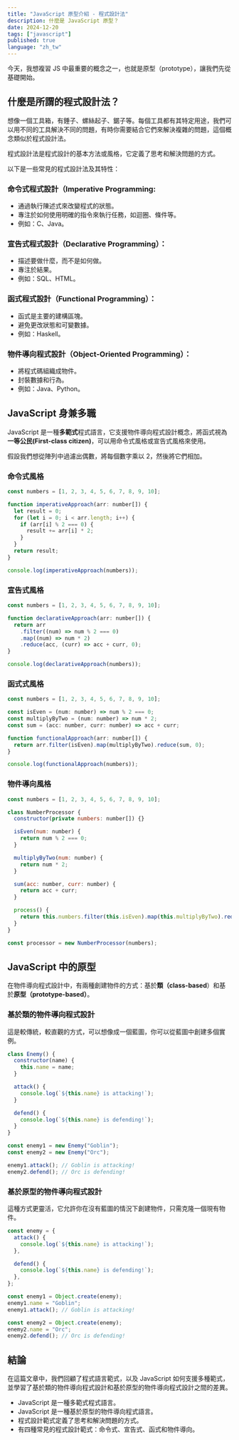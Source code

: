 ```yaml
---
title: "JavaScript 原型介紹 - 程式設計法"
description: 什麼是 JavaScript 原型？
date: 2024-12-20
tags: ["javascript"]
published: true
language: "zh_tw"
---
```


今天，我想複習 JS 中最重要的概念之一，也就是原型（prototype），讓我們先從基礎開始。

## 什麼是所謂的程式設計法？

想像一個工具箱，有錘子、螺絲起子、鋸子等。每個工具都有其特定用途，我們可以用不同的工具解決不同的問題，有時你需要結合它們來解決複雜的問題，這個概念類似於程式設計法。

程式設計法是程式設計的基本方法或風格，它定義了思考和解決問題的方式。

以下是一些常見的程式設計法及其特性：

### 命令式程式設計（Imperative Programming:

- 通過執行陳述式來改變程式的狀態。
- 專注於如何使用明確的指令來執行任務，如迴圈、條件等。
- 例如：C、Java。

### 宣告式程式設計（Declarative Programming）：

- 描述要做什麼，而不是如何做。
- 專注於結果。
- 例如：SQL、HTML。

### 函式程式設計（Functional Programming）：

- 函式是主要的建構區塊。
- 避免更改狀態和可變數據。
- 例如：Haskell。

### 物件導向程式設計（Object-Oriented Programming）：

- 將程式碼組織成物件。
- 封裝數據和行為。
- 例如：Java、Python。

## JavaScript 身兼多職

JavaScript 是一種**多範式**程式語言，它支援物件導向程式設計概念，將函式視為**一等公民(First-class citizen)**，可以用命令式風格或宣告式風格來使用。

假設我們想從陣列中過濾出偶數，將每個數字乘以 2，然後將它們相加。

### 命令式風格

```js
const numbers = [1, 2, 3, 4, 5, 6, 7, 8, 9, 10];

function imperativeApproach(arr: number[]) {
  let result = 0;
  for (let i = 0; i < arr.length; i++) {
    if (arr[i] % 2 === 0) {
      result += arr[i] * 2;
    }
  }
  return result;
}

console.log(imperativeApproach(numbers));
```

### 宣告式風格

```js
const numbers = [1, 2, 3, 4, 5, 6, 7, 8, 9, 10];

function declarativeApproach(arr: number[]) {
  return arr
    .filter((num) => num % 2 === 0)
    .map((num) => num * 2)
    .reduce(acc, (curr) => acc + curr, 0);
}

console.log(declarativeApproach(numbers));
```

### 函式式風格

```js
const numbers = [1, 2, 3, 4, 5, 6, 7, 8, 9, 10];

const isEven = (num: number) => num % 2 === 0;
const multiplyByTwo = (num: number) => num * 2;
const sum = (acc: number, curr: number) => acc + curr;

function functionalApproach(arr: number[]) {
  return arr.filter(isEven).map(multiplyByTwo).reduce(sum, 0);
}

console.log(functionalApproach(numbers));
```

### 物件導向風格

```js
const numbers = [1, 2, 3, 4, 5, 6, 7, 8, 9, 10];

class NumberProcessor {
  constructor(private numbers: number[]) {}

  isEven(num: number) {
    return num % 2 === 0;
  }

  multiplyByTwo(num: number) {
    return num * 2;
  }

  sum(acc: number, curr: number) {
    return acc + curr;
  }

  process() {
    return this.numbers.filter(this.isEven).map(this.multiplyByTwo).reduce(this.sum, 0);
  }
}

const processor = new NumberProcessor(numbers);
```

## JavaScript 中的原型

在物件導向程式設計中，有兩種創建物件的方式：基於**類（class-based**）和基於**原型（prototype-based）**。

### 基於類的物件導向程式設計

這是較傳統，較直觀的方式，可以想像成一個藍圖，你可以從藍圖中創建多個實例。

```js
class Enemy() {
  constructor(name) {
    this.name = name;
  }

  attack() {
    console.log(`${this.name} is attacking!`);
  }

  defend() {
    console.log(`${this.name} is defending!`);
  }
}

const enemy1 = new Enemy("Goblin");
const enemy2 = new Enemy("Orc");

enemy1.attack(); // Goblin is attacking!
enemy2.defend(); // Orc is defending!
```

### 基於原型的物件導向程式設計

這種方式更靈活，它允許你在沒有藍圖的情況下創建物件，只需克隆一個現有物件。

```js
const enemy = {
  attack() {
    console.log(`${this.name} is attacking!`);
  },

  defend() {
    console.log(`${this.name} is defending!`);
  },
};

const enemy1 = Object.create(enemy);
enemy1.name = "Goblin";
enemy1.attack(); // Goblin is attacking!

const enemy2 = Object.create(enemy);
enemy2.name = "Orc";
enemy2.defend(); // Orc is defending!
```

## 結論

在這篇文章中，我們回顧了程式語言範式，以及 JavaScript 如何支援多種範式，並學習了基於類的物件導向程式設計和基於原型的物件導向程式設計之間的差異。

- JavaScript 是一種多範式程式語言。
- JavaScript 是一種基於原型的物件導向程式語言。
- 程式設計範式定義了思考和解決問題的方式。
- 有四種常見的程式設計範式：命令式、宣告式、函式和物件導向。
